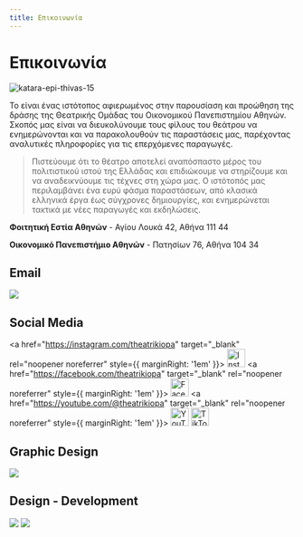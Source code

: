 ```yaml
---
title: Επικοινωνία
---
```


# Επικοινωνία
![katara-epi-thivas-15](/img/katara-epi-thivas/11.png)

Το <SiteLink /> είναι ένας ιστότοπος αφιερωμένος στην παρουσίαση και προώθηση της δράσης της Θεατρικής Ομάδας του Οικονομικού Πανεπιστημίου Αθηνών. Σκοπός μας είναι να διευκολύνουμε τους φίλους του θεάτρου να ενημερώνονται και να παρακολουθούν τις παραστάσεις μας, παρέχοντας αναλυτικές πληροφορίες για τις επερχόμενες παραγωγές.

> Πιστεύουμε ότι το θέατρο αποτελεί αναπόσπαστο μέρος του πολιτιστικού ιστού της Ελλάδας και επιδιώκουμε να στηρίζουμε και να αναδεικνύουμε τις τέχνες στη χώρα μας. Ο ιστότοπός μας περιλαμβάνει ένα ευρύ φάσμα παραστάσεων, από κλασικά ελληνικά έργα έως σύγχρονες δημιουργίες, και ενημερώνεται τακτικά με νέες παραγωγές και εκδηλώσεις.

<GoogleMapEmbed src="https://google.com/maps/embed?pb=!1m18!1m12!1m3!1d3143.4570267784557!2d23.732514175746417!3d38.01312357192628!2m3!1f0!2f0!3f0!3m2!1i1024!2i768!4f13.1!3m3!1m2!1s0x14a1a2ea1462c931%3A0x921580483f9d225a!2zzqbOv865z4TOt8-EzrnOus6uIM6Vz4PPhM6vzrEgzpHOuM63zr3Pjs69!5e0!3m2!1sel!2sgr!4v1710539553502!5m2!1sel!2sgr"/>

**Φοιτητική Εστία Αθηνών** - Αγίου Λουκά 42, Αθήνα 111 44

<GoogleMapEmbed src="https://google.com/maps/embed?pb=!1m18!1m12!1m3!1d3144.274101688337!2d23.729528675735157!3d37.994066571930986!2m3!1f0!2f0!3f0!3m2!1i1024!2i768!4f13.1!3m3!1m2!1s0x14a1a2ccc0f74c4d%3A0x98bfad208765bc87!2zzp_Ouc66zr_Ovc6_zrzOuc66z4wgzqDOsc69zrXPgM65z4PPhM6uzrzOuc6_IM6RzrjOt869z47OvQ!5e0!3m2!1sel!2sgr!4v1710541522134!5m2!1sel!2sgr"/>

**Οικονομικό Πανεπιστήμιο Αθηνών** - Πατησίων 76, Αθήνα 104 34

## Email
[![](https://img.shields.io/badge/theatriki.opa@gmail-D14836?style=for-the-badge&logo=gmail&logoColor=white)](mailto:theatriki.opa@gmail.com)

## Social Media
<a href="https://instagram.com/theatrikiopa" target="_blank" rel="noopener noreferrer" style={{ marginRight: '1em' }}>
  <img src="/img/instagram.svg" alt="Instagram" width="32" height="32" />
</a>
<a href="https://facebook.com/theatrikiopa" target="_blank" rel="noopener noreferrer" style={{ marginRight: '1em' }}>
  <img src="/img/facebook.svg" alt="Facebook" width="32" height="32" />
</a>
<a href="https://youtube.com/@theatrikiopa" target="_blank" rel="noopener noreferrer" style={{ marginRight: '1em' }}>
  <img src="/img/youtube.svg" alt="YouTube" width="32" height="32" />
</a>
<a href="https://tiktok.com/@theatrikiopa" target="_blank" rel="noopener noreferrer">
  <img src="/img/tiktok.svg" alt="TikTok" width="32" height="32" />
</a>
<!-- [![](https://img.shields.io/badge/@theatrikiopa-1DA1F2?style=for-the-badge&logo=x&logoColor=white)](https://x.com/theatrikiopa) -->
<!-- [![](https://img.shields.io/badge/@theatrikiopa-E4405F?style=for-the-badge&logo=instagram&logoColor=white)](https://instagram.com/theatrikiopa) -->
<!-- [![](https://img.shields.io/badge/theatrikiopa-1877F2?style=for-the-badge&logo=facebook&logoColor=white)](https://facebook.com/theatrikiopa) -->
<!-- [![](https://img.shields.io/badge/@theatrikiopa-FF0000?style=for-the-badge&logo=youtube&logoColor=white)](https://youtube.com/@theatrikiopa) -->
<!-- [![](https://img.shields.io/badge/@theatrikiopa-010101?style=for-the-badge&logo=tiktok&logoColor=white)](https://tiktok.com/@theatrikiopa) -->
<!-- [![](https://img.shields.io/badge/theatrikiopa-0A66C2?style=for-the-badge&logo=linkedin&logoColor=white)](https://linkedin.com/company/theatrikiopa) -->

## Graphic Design
[![](https://img.shields.io/badge/dimitriscarasaridis@gmail-D14836?style=for-the-badge&logo=gmail&logoColor=white)](mailto:dimitriscarasaridis@gmail.com)

## Design - Development
[![](https://img.shields.io/badge/paraskevasleivadaros.github.io-0078D4?style=for-the-badge&logo=googlechrome&logoColor=white)](https://paraskevasleivadaros.github.io) 
[![](https://img.shields.io/badge/paraskevasleivadaros-0A66C2?style=for-the-badge&logo=linkedin&logoColor=white)](https://linkedin.com/in/paraskevasleivadaros)
